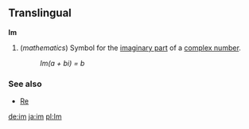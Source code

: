 ==Translingual==
'''Im'''

#(''mathematics'') Symbol for the [[imaginary part]] of a [[complex number]].
#:''Im(a + bi) = b''

===See also===
*[[Re]]

[[de:im]]
[[ja:im]]
[[pl:Im]]